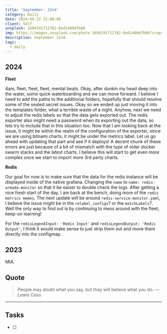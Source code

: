 ```yaml
---
title: 'September: 22nd'
category: Daily
date: 2024-09-22 12:00:00
client: Self
unsplash: 1694191711762-6ed1400d7b86
img: https://images.unsplash.com/photo-1694191711762-6ed1400d7b86?crop=entropy&cs=srgb&fm=jpg&ixid=MnwzNjM5Nzd8MHwxfHJhbmRvbXx8fHx8fHx8fDE2ODE3NDg2ODY&ixlib=rb-4.0.3&q=85
description: September 22nd. 
tags:
  - daily
---
```



## 2024

**Fleet**

4am, fleet, fleet, fleet, mental beats.
Okay, after dunkin my head deep into the water, some quick waterboarding and we can move forward.
I believe I need to add the paths to the additional folders, hopefully that should resolve some of the sealed secret issues.
Okay so we ended up just moving it into the templates folder, what a terrible waste of a night.
Anyhow, next we need to adjust the redis labels so that the data gets exported out.
The redis exporter also might need a password when its exporting out the data, so lets try to include that in this situation too.
Now that I am looking back at the issue, it might be within the realm of the configuration of the exporter, since we are using bitnami charts, it might be under the metrics label.
Let us go ahead with updating that part and see if it deploys!
A decent chunk of these errors are just because of a bit of mismatch with the type of older docker swarm stacks and the latest charts.
I believe this will start to get even more complex once we start to import more 3rd party charts.

**Redis**

Our goal for now is to make sure that the data for the redis instance will be displayed inside of the native grafana.
Changing the `name` to `name: redis-armada-monitor` so that it be eaiser to double check the logs.
After getting a nice fresh start of the day, I am back at the bench, doing more of the `redis metrics memes`.
The next update will be around `redis-service-monitor.yaml`, I believe the issue might be in the `relabel_configs`? or the `matchLabels`?.
Well the only way to find out is by continuing to mess around with the fleet, keep-on learning!

For the `redisLegendInput: 'Redis Input'` and `redisLegendOutput: 'Redis Output'`, I think it would make sense to just strip them out and move them directly into the configmap.


<Adsense />

## 2023

MIA.


## Quote

> People may doubt what you say, but they will believe what you do.
> — <cite>Lewis Cass</cite>

---

## Tasks

- [ ]